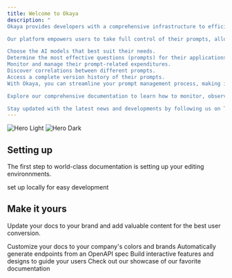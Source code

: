 ```yaml
---
title: Welcome to Okaya
description: "
Okaya provides developers with a comprehensive infrastructure to efficiently manage and optimize AI prompts within a unified web platform.

Our platform empowers users to take full control of their prompts, allowing them to:

Choose the AI models that best suit their needs.
Determine the most effective questions (prompts) for their applications.
Monitor and manage their prompt-related expenditures.
Discover correlations between different prompts.
Access a complete version history of their prompts.
With Okaya, you can streamline your prompt management process, making it accessible to both software engineers and non-technical project managers.

Explore our comprehensive documentation to learn how to monitor, observe, and optimize your prompts using the Okaya platform.

Stay updated with the latest news and developments by following us on Twitter and joining our Discord community."
---
```


<img
  className="block dark:hidden"
  src="/images/hero-light.svg"
  alt="Hero Light"
/>
<img
  className="hidden dark:block"
  src="/images/hero-dark.svg"
  alt="Hero Dark"
/>

## Setting up

The first step to world-class documentation is setting up your editing environnments.

<CardGroup cols={2}>
  <Card
    title="Quick Start"
    icon="pen-to-square"
    href="https://mintlify.com/docs/quickstart"
  >
     set up locally for easy development
  </Card>
</CardGroup>

## Make it yours

Update your docs to your brand and add valuable content for the best user conversion.

<CardGroup cols={2}>
  <Card
    title="Customize Style"
    icon="palette"
    href="https://mintlify.com/docs/settings/global"
  >
    Customize your docs to your company's colors and brands
  </Card>
  <Card
    title="Reference APIs"
    icon="code"
    href="https://mintlify.com/docs/api-playground/openapi"
  >
    Automatically generate endpoints from an OpenAPI spec
  </Card>
  <Card
    title="Add Components"
    icon="screwdriver-wrench"
    href="https://mintlify.com/docs/components/accordion"
  >
    Build interactive features and designs to guide your users
  </Card>
  <Card
    title="Get Inspiration"
    icon="stars"
    href="https://mintlify.com/showcase"
  >
    Check out our showcase of our favorite documentation
  </Card>
</CardGroup>
